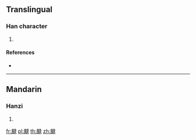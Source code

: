 {{character info/new}}
==Translingual==

===Han character===
{{Han char|rn=182|rad=風|as=09|sn=18|four=|canj=HNDMQ}}

# {{defn|Han|sort=風09}}

====References====
* {{Han ref|kx=1413.330|dkj=43894|dj=1935.230|hdz=74489.120|uh=98B9|ud=39097}}

----

==Mandarin==

===Hanzi===
{{cmn-hanzi|pin=[[wěi]] ([[wei3]])|wg=wei<sup>3</sup>}}

# {{defn|lang=cmn|sort=風09}}

[[fr:颹]]
[[pl:颹]]
[[th:颹]]
[[zh:颹]]
